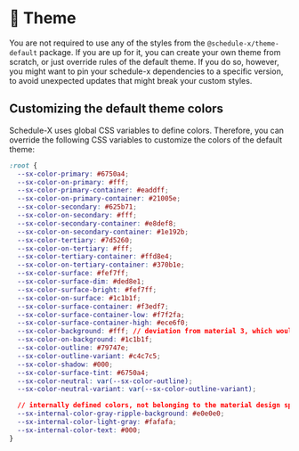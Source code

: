 # 💅 Theme

You are not required to use any of the styles from the `@schedule-x/theme-default` package. If you are up for it, you can
create your own theme from scratch, or just override rules of the default theme. If you do so, however, you might want to pin
your schedule-x dependencies to a specific version, to avoid unexpected updates that might break your custom styles.

## Customizing the default theme colors

Schedule-X uses global CSS variables to define colors. Therefore, you can
override the following CSS variables to customize the colors of the default theme:

```css
:root {
  --sx-color-primary: #6750a4;
  --sx-color-on-primary: #fff;
  --sx-color-primary-container: #eaddff;
  --sx-color-on-primary-container: #21005e;
  --sx-color-secondary: #625b71;
  --sx-color-on-secondary: #fff;
  --sx-color-secondary-container: #e8def8;
  --sx-color-on-secondary-container: #1e192b;
  --sx-color-tertiary: #7d5260;
  --sx-color-on-tertiary: #fff;
  --sx-color-tertiary-container: #ffd8e4;
  --sx-color-on-tertiary-container: #370b1e;
  --sx-color-surface: #fef7ff;
  --sx-color-surface-dim: #ded8e1;
  --sx-color-surface-bright: #fef7ff;
  --sx-color-on-surface: #1c1b1f;
  --sx-color-surface-container: #f3edf7;
  --sx-color-surface-container-low: #f7f2fa;
  --sx-color-surface-container-high: #ece6f0;
  --sx-color-background: #fff; // deviation from material 3, which would be #FEF7FF
  --sx-color-on-background: #1c1b1f;
  --sx-color-outline: #79747e;
  --sx-color-outline-variant: #c4c7c5;
  --sx-color-shadow: #000;
  --sx-color-surface-tint: #6750a4;
  --sx-color-neutral: var(--sx-color-outline);
  --sx-color-neutral-variant: var(--sx-color-outline-variant);

  // internally defined colors, not belonging to the material design spec
  --sx-internal-color-gray-ripple-background: #e0e0e0;
  --sx-internal-color-light-gray: #fafafa;
  --sx-internal-color-text: #000;
}
```
